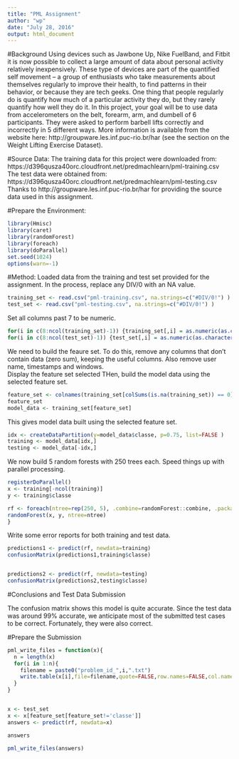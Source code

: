 ```yaml
---
title: "PML Assignment"
author: "wp"
date: "July 28, 2016"
output: html_document
---
```


#Background
Using devices such as Jawbone Up, Nike FuelBand, and Fitbit it is now possible to collect a large amount of data about personal activity relatively inexpensively. These type of devices are part of the quantified self movement – a group of enthusiasts who take measurements about themselves regularly to improve their health, to find patterns in their behavior, or because they are tech geeks. One thing that people regularly do is quantify how much of a particular activity they do, but they rarely quantify how well they do it. In this project, your goal will be to use data from accelerometers on the belt, forearm, arm, and dumbell of 6 participants. They were asked to perform barbell lifts correctly and incorrectly in 5 different ways. More information is available from the website here: http://groupware.les.inf.puc-rio.br/har (see the section on the Weight Lifting Exercise Dataset).

#Source Data:
The training data for this project were downloaded from:\n
https://d396qusza40orc.cloudfront.net/predmachlearn/pml-training.csv
The test data were obtained from:
https://d396qusza40orc.cloudfront.net/predmachlearn/pml-testing.csv
Thanks to http://groupware.les.inf.puc-rio.br/har for providing the source data used in this assignment.

#Prepare the Environment:
```r
library(Hmisc)
library(caret)
library(randomForest)
library(foreach)
library(doParallel)
set.seed(1024)
options(warn=-1)
```

#Method:
Loaded data from the training and test set provided for the assignment.
In the process, replace any DIV/0 with an NA value.
```r
training_set <- read.csv("pml-training.csv", na.strings=c("#DIV/0!") )
test_set <- read.csv("pml-testing.csv", na.strings=c("#DIV/0!") )
```

Set all columns past 7 to be numeric.
```r

for(i in c(8:ncol(training_set)-1)) {training_set[,i] = as.numeric(as.character(training_set[,i]))}
for(i in c(8:ncol(test_set)-1)) {test_set[,i] = as.numeric(as.character(test_set[,i]))}
```

We need to build the feaure set.
To do this, remove any columns that don't contain data (zero sum), keeping the useful columns. 
Also remove user name, timestamps and windows.  
Display the feature set selected
THen, build the model data using the selected feature set.

```r
feature_set <- colnames(training_set[colSums(is.na(training_set)) == 0])[-(1:7)]
feature_set
model_data <- training_set[feature_set]
```

This gives model data built using the selected feature set.

```r
idx <- createDataPartition(y=model_data$classe, p=0.75, list=FALSE )
training <- model_data[idx,]
testing <- model_data[-idx,]
```

We now build 5 random forests with 250 trees each. Speed things up with parallel processing. 

```r
registerDoParallel()
x <- training[-ncol(training)]
y <- training$classe

rf <- foreach(ntree=rep(250, 5), .combine=randomForest::combine, .packages='randomForest') %dopar% {
randomForest(x, y, ntree=ntree) 
}
```

Write some error reports for both training and test data.
```r
predictions1 <- predict(rf, newdata=training)
confusionMatrix(predictions1,training$classe)


predictions2 <- predict(rf, newdata=testing)
confusionMatrix(predictions2,testing$classe)
```

#Conclusions and Test Data Submission

The confusion matrix shows this model is quite accurate. Since the test data was around 99% 
accurate, we anticipate most of the submitted test cases to be correct.  Fortunately, they 
were also correct.

#Prepare the Submission
```r
pml_write_files = function(x){
  n = length(x)
  for(i in 1:n){
    filename = paste0("problem_id_",i,".txt")
    write.table(x[i],file=filename,quote=FALSE,row.names=FALSE,col.names=FALSE)
  }
}


x <- test_set
x <- x[feature_set[feature_set!='classe']]
answers <- predict(rf, newdata=x)

answers

pml_write_files(answers)
```